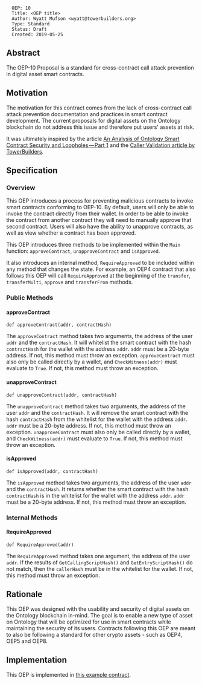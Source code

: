 <pre>
  OEP: 10
  Title: <OEP title>
  Author: Wyatt Mufson <wyatt@towerbuilders.org>
  Type: Standard
  Status: Draft
  Created: 2019-05-25
</pre>

==Abstract==

The OEP-10 Proposal is a standard for cross-contract call attack prevention in digital asset smart contracts.

==Motivation==

The motivation for this contract comes from the lack of cross-contract call attack prevention documentation and practices in smart contract development.
The current proposals for digital assets on the Ontology blockchain do not address this issue and therefore put users' assets at risk.

It was ultimately inspired by the article [[https://medium.com/ontologynetwork/an-analysis-of-ontology-smart-contract-security-and-loopholes-part-1-f24c1680de67 | An Analysis of Ontology Smart Contract Security and Loopholes — Part 1]]
and the [[https://learn.towerbuilders.org/#/smartContract/callerValidation | Caller Validation article by TowerBuilders]].

==Specification==

===Overview===

This OEP introduces a process for preventing malicious contracts to invoke smart contracts conforming to OEP-10.
By default, users will only be able to invoke the contract directly from their wallet.
In order to be able to invoke the contract from another contract they will need to manually approve that second contract.
Users will also have the ability to unapprove contracts, as well as view whether a contract has been approved.

This OEP introduces three methods to be implemented within the <code>Main</code> function: <code>approveContract</code>, <code>unapproveContract</code> and <code>isApproved</code>.

It also introduces an internal method, <code>RequireApproved</code> to be included within any method that changes the state.
For example, an OEP4 contract that also follows this OEP will call <code>RequireApproved</code> at the beginning of the <code>transfer</code>, <code>transferMulti</code>, <code>approve</code> and <code>transferFrom</code> methods.

===Public Methods===

====approveContract====

<pre>
def approveContract(addr, contractHash)
</pre>

The <code>approveContract</code> method takes two arguments, the address of the user <code>addr</code> and the <code>contractHash</code>.
It will whitelist the smart contract with the hash <code>contractHash</code> for the wallet with the address <code>addr</code>.
<code>addr</code> must be a 20-byte address.
If not, this method must throw an exception.
<code>approveContract</code> must also only be called directly by a wallet, and <code>CheckWitness(addr)</code> must evaluate to <code>True</code>.
If not, this method must throw an exception.

====unapproveContract====

<pre>
def unapproveContract(addr, contractHash)
</pre>

The <code>unapproveContract</code> method takes two arguments, the address of the user <code>addr</code> and the <code>contractHash</code>.
It will remove the smart contract with the hash <code>contractHash</code> from the whitelist for the wallet with the address <code>addr</code>.
<code>addr</code> must be a 20-byte address.
If not, this method must throw an exception.
<code>unapproveContract</code> must also only be called directly by a wallet, and <code>CheckWitness(addr)</code> must evaluate to <code>True</code>.
If not, this method must throw an exception.

====isApproved====

<pre>
def isApproved(addr, contractHash)
</pre>

The <code>isApproved</code> method takes two arguments, the address of the user <code>addr</code> and the <code>contractHash</code>.
It returns whether the smart contract with the hash <code>contractHash</code> is in the whitelist for the wallet with the address <code>addr</code>.
<code>addr</code> must be a 20-byte address.
If not, this method must throw an exception.

===Internal Methods===

====RequireApproved====

<pre>
def RequireApproved(addr)
</pre>

The <code>RequireApproved</code> method takes one argument, the address of the user <code>addr</code>.
If the results of <code>GetCallingScriptHash()</code> and <code>GetEntryScriptHash()</code> do not match, then the <code>callerHash</code> must be in the whitelist for the wallet.
If not, this method must throw an exception.

==Rationale==

This OEP was designed with the usability and security of digital assets on the Ontology blockchain in-mind.
The goal is to enable a new type of asset on Ontology that will be optimized for use in smart contracts while maintaining the security of its users.
Contracts following this OEP are meant to also be following a standard for other crypto assets - such as OEP4, OEP5 and OEP8.

==Implementation==

This OEP is implemented in [[https://github.com/TowerBuilders/CrossContractApproval/blob/master/contract.py | this example contract]].
